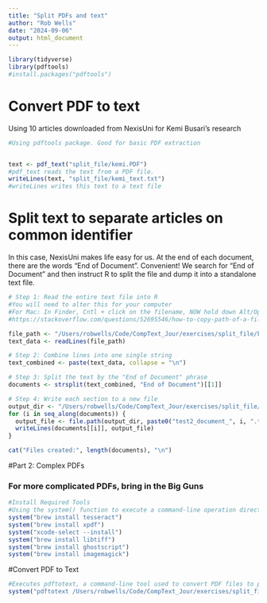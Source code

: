 ```yaml
---
title: "Split PDFs and text"
author: "Rob Wells"
date: "2024-09-06"
output: html_document
---
```

```r
library(tidyverse)
library(pdftools)
#install.packages("pdftools")
```

# Convert PDF to text

Using 10 articles downloaded from NexisUni for Kemi Busari's research
```r
#Using pdftools package. Good for basic PDF extraction


text <- pdf_text("split_file/kemi.PDF")
#pdf_text reads the text from a PDF file.
writeLines(text, "split_file/kemi_text.txt")
#writeLines writes this text to a text file
```


# Split text to separate articles on common identifier

In this case, NexisUni makes life easy for us. At the end of each document, there are the words "End of Document". Convenient! We search for "End of Document" and then instruct R to split the file and dump it into a standalone text file.
```r
# Step 1: Read the entire text file into R
#You will need to alter this for your computer
#For Mac: In Finder, Cntl + click on the filename, NOW hold down Alt/Option, and an item to copy file path will appear as Copy "Filename" as Pathname 
#https://stackoverflow.com/questions/52695546/how-to-copy-path-of-a-file-in-mac-os

file_path <- "/Users/robwells/Code/CompText_Jour/exercises/split_file/kemi_text.txt"
text_data <- readLines(file_path)

# Step 2: Combine lines into one single string
text_combined <- paste(text_data, collapse = "\n")

# Step 3: Split the text by the "End of Document" phrase
documents <- strsplit(text_combined, "End of Document")[[1]]

# Step 4: Write each section to a new file
output_dir <- "/Users/robwells/Code/CompText_Jour/exercises/split_file/"
for (i in seq_along(documents)) {
  output_file <- file.path(output_dir, paste0("test2_document_", i, ".txt"))
  writeLines(documents[[i]], output_file)
}

cat("Files created:", length(documents), "\n")
```

#Part 2: Complex PDFs

### For more complicated PDFs, bring in the Big Guns

```r
#Install Required Tools
#Using the system() function to execute a command-line operation directly from within R.
system("brew install tesseract")
system("brew install xpdf")
system("xcode-select --install")
system("brew install libtiff")
system("brew install ghostscript")
system("brew install imagemagick")
```

#Convert PDF to Text
```r
#Executes pdftotext, a command-line tool used to convert PDF files to plain text.
system("pdftotext /Users/robwells/Code/CompText_Jour/exercises/split_file/kemi.PDF ../exercises/split_file/kemi3.txt")
```



